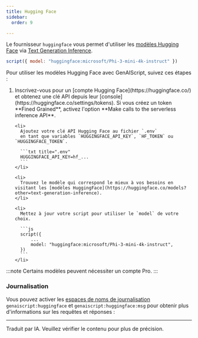 ```yaml
---
title: Hugging Face
sidebar:
  order: 9

---
```



Le fournisseur `huggingface` vous permet d'utiliser les [modèles Hugging Face](https://huggingface.co/models?other=text-generation-inference) via [Text Generation Inference](https://huggingface.co/docs/text-generation-inference/index).

```js "huggingface:"
script({ model: "huggingface:microsoft/Phi-3-mini-4k-instruct" })
```

Pour utiliser les modèles Hugging Face avec GenAIScript, suivez ces étapes :

<Steps>
  <ol>
    <li>
      Inscrivez-vous pour un [compte Hugging Face](https://huggingface.co/) et obtenez une clé API depuis leur [console](https://huggingface.co/settings/tokens).
      Si vous créez un token **Fined Grained**, activez l'option **Make calls to the serverless inference API**.
    </li>

    <li>
      Ajoutez votre clé API Hugging Face au fichier `.env`
      en tant que variables `HUGGINGFACE_API_KEY`, `HF_TOKEN` ou `HUGGINGFACE_TOKEN`.

      ```txt title=".env"
      HUGGINGFACE_API_KEY=hf_...
      ```
    </li>

    <li>
      Trouvez le modèle qui correspond le mieux à vos besoins en visitant les [modèles HuggingFace](https://huggingface.co/models?other=text-generation-inference).
    </li>

    <li>
      Mettez à jour votre script pour utiliser le `model` de votre choix.

      ```js
      script({
          ...
          model: "huggingface:microsoft/Phi-3-mini-4k-instruct",
      })
      ```
    </li>
  </ol>
</Steps>

:::note
Certains modèles peuvent nécessiter un compte Pro.
:::

### Journalisation

Vous pouvez activer les [espaces de noms de journalisation](../../reference/scripts/logging/) `genaiscript:huggingface` et `genaiscript:huggingface:msg` pour obtenir plus d'informations sur les requêtes et réponses :

<LLMProviderFeatures provider="huggingface" />

<hr />

Traduit par IA. Veuillez vérifier le contenu pour plus de précision.
